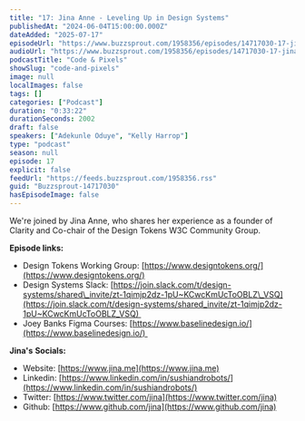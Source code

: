 ```yaml
---
title: "17: Jina Anne - Leveling Up in Design Systems"
publishedAt: "2024-06-04T15:00:00.000Z"
dateAdded: "2025-07-17"
episodeUrl: "https://www.buzzsprout.com/1958356/episodes/14717030-17-jina-anne-leveling-up-in-design-systems.mp3"
audioUrl: "https://www.buzzsprout.com/1958356/episodes/14717030-17-jina-anne-leveling-up-in-design-systems.mp3"
podcastTitle: "Code & Pixels"
showSlug: "code-and-pixels"
image: null
localImages: false
tags: []
categories: ["Podcast"]
duration: "0:33:22"
durationSeconds: 2002
draft: false
speakers: ["Adekunle Oduye", "Kelly Harrop"]
type: "podcast"
season: null
episode: 17
explicit: false
feedUrl: "https://feeds.buzzsprout.com/1958356.rss"
guid: "Buzzsprout-14717030"
hasEpisodeImage: false
---
```

We're joined by Jina Anne, who shares her experience as a founder of Clarity and Co-chair of the Design Tokens W3C Community Group.  
  
**Episode links:**

-   Design Tokens Working Group: [https://www.designtokens.org/](https://www.designtokens.org/)
-   Design Systems Slack: [https://join.slack.com/t/design-systems/shared\_invite/zt-1qimjp2dz-1pU~KCwcKmUcToOBLZ\_VSQ](https://join.slack.com/t/design-systems/shared_invite/zt-1qimjp2dz-1pU~KCwcKmUcToOBLZ_VSQ) 
-   Joey Banks Figma Courses: [https://www.baselinedesign.io/](https://www.baselinedesign.io/) 

**Jina's** **Socials:**

-   Website: [https://www.jina.me](https://www.jina.me)
-   Linkedin: [https://www.linkedin.com/in/sushiandrobots/](https://www.linkedin.com/in/sushiandrobots/)
-   Twitter: [https://www.twitter.com/jina](https://www.twitter.com/jina)
-   Github: [https://www.github.com/jina](https://www.github.com/jina)

